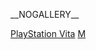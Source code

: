 {{Category game screenshot header|PlayStation Vita}}
__NOGALLERY__

[[Category:电子游戏屏幕截图|PlayStation Vita]]
[[Category:PlayStation_Vita游戏|Μ]]